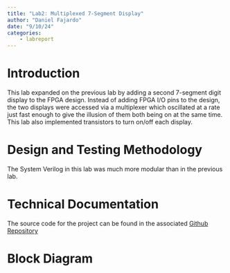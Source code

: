 ```yaml
---
title: "Lab2: Multiplexed 7-Segment Display"
author: "Daniel Fajardo"
date: "9/10/24"
categories:
    - labreport
---
```


# Introduction

This lab expanded on the previous lab by adding a second 7-segment digit display to the FPGA design. Instead of adding FPGA I/O pins to
the design, the two displays were accessed via a multiplexer which oscillated at a rate just fast enough to give the illusion of them
both being on at the same time. This lab also implemented transistors to turn on/off each display.

# Design and Testing Methodology

The System Verilog in this lab was much more modular than in the previous lab.

# Technical Documentation

The source code for the project can be found in the associated [Github Repository]()

# Block Diagram